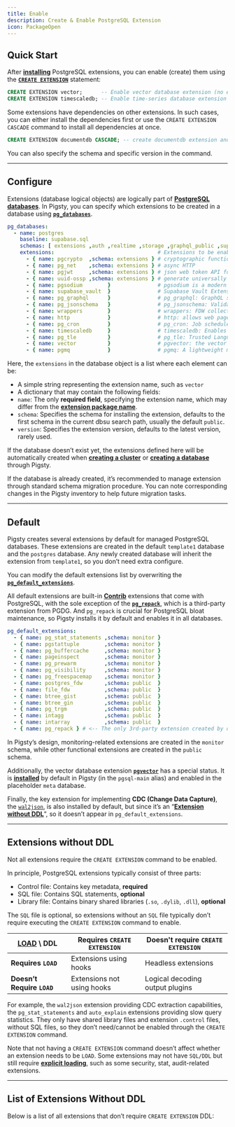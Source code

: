 ```yaml
---
title: Enable
description: Create & Enable PostgreSQL Extension
icon: PackageOpen
---
```



## Quick Start

After [**installing**](/docs/pgsql/ext/install/) PostgreSQL extensions, you can enable (create) them using the [**`CREATE EXTENSION`**](https://www.postgresql.org/docs/current/sql-createextension.html) statement:

```sql
CREATE EXTENSION vector;      -- Enable vector database extension (no explicit loading required)
CREATE EXTENSION timescaledb; -- Enable time-series database extension (explicit loading required)
```

Some extensions have dependencies on other extensions. In such cases, you can either install the dependencies first or use the `CREATE EXTENSION CASCADE` command to install all dependencies at once.

```sql
CREATE EXTENSION documentdb CASCADE; -- create documentdb extension and all its dependencies
```

You can also specify the schema and specific version in the command.


------

## Configure

Extensions (database logical objects) are logically part of [**PostgreSQL databases**](/docs/pgsql/db/). In Pigsty, you can specify which extensions to be created in a database using [**`pg_databases`**](/docs/pgsql/param#pg_databases).

```yaml
pg_databases:
  - name: postgres
    baseline: supabase.sql
    schemas: [ extensions ,auth ,realtime ,storage ,graphql_public ,supabase_functions ,_analytics ,_realtime ]
    extensions:                                 # Extensions to be enabled in the postgres database
      - { name: pgcrypto  ,schema: extensions } # cryptographic functions
      - { name: pg_net    ,schema: extensions } # async HTTP
      - { name: pgjwt     ,schema: extensions } # json web token API for postgres
      - { name: uuid-ossp ,schema: extensions } # generate universally unique identifiers (UUIDs)
      - { name: pgsodium        }               # pgsodium is a modern cryptography library for Postgres.
      - { name: supabase_vault  }               # Supabase Vault Extension
      - { name: pg_graphql      }               # pg_graphql: GraphQL support
      - { name: pg_jsonschema   }               # pg_jsonschema: Validate json schema
      - { name: wrappers        }               # wrappers: FDW collections
      - { name: http            }               # http: allows web page retrieval inside the database.
      - { name: pg_cron         }               # pg_cron: Job scheduler for PostgreSQL
      - { name: timescaledb     }               # timescaledb: Enables scalable inserts and complex queries for time-series data
      - { name: pg_tle          }               # pg_tle: Trusted Language Extensions for PostgreSQL
      - { name: vector          }               # pgvector: the vector similarity search
      - { name: pgmq            }               # pgmq: A lightweight message queue like AWS SQS and RSMQ
```

Here, the `extensions` in the database object is a list where each element can be:

- A simple string representing the extension name, such as `vector`
- A dictionary that may contain the following fields:
- `name`: The only **required field**, specifying the extension name, which may differ from the [**extension package name**](/docs/pgsql/ext/pkg).
- `schema`: Specifies the schema for installing the extension, defaults to the first schema in the current dbsu search path, usually the default `public`.
- `version`: Specifies the extension version, defaults to the latest version, rarely used.

If the database doesn’t exist yet, the extensions defined here will be automatically created when [**creating a cluster**](/docs/pgsql/admin#creating-cluster) or [**creating a database**](/docs/pgsql/admin#creating-database) through Pigsty.

If the database is already created, it’s recommended to manage extension through standard schema migration procedure. You can note corresponding changes in the Pigsty inventory to help future migration tasks.



------

## Default

Pigsty creates several extensions by default for managed PostgreSQL databases. These extensions are created in the default `template1` database and the `postgres` database.
Any newly created database will inherit the extension from `template1`, so you don’t need extra configure.

You can modify the default extensions list by overwriting the [**`pg_default_extensions`**](/docs/pgsql/param#pg_default_extensions).

All default extensions are built-in [**Contrib**](/ext/list/repo#contrib) extensions that come with PostgreSQL, with the sole exception of the [**`pg_repack`**](/ext/pg_repack), which is a third-party extension from PGDG.
And `pg_repack` is crucial for PostgreSQL bloat maintenance, so Pigsty installs it by default and enables it in all databases.

```yaml
pg_default_extensions:
  - { name: pg_stat_statements ,schema: monitor }
  - { name: pgstattuple        ,schema: monitor }
  - { name: pg_buffercache     ,schema: monitor }
  - { name: pageinspect        ,schema: monitor }
  - { name: pg_prewarm         ,schema: monitor }
  - { name: pg_visibility      ,schema: monitor }
  - { name: pg_freespacemap    ,schema: monitor }
  - { name: postgres_fdw       ,schema: public  }
  - { name: file_fdw           ,schema: public  }
  - { name: btree_gist         ,schema: public  }
  - { name: btree_gin          ,schema: public  }
  - { name: pg_trgm            ,schema: public  }
  - { name: intagg             ,schema: public  }
  - { name: intarray           ,schema: public  }
  - { name: pg_repack } # <-- The only 3rd-party extension created by default
```

In Pigsty’s design, monitoring-related extensions are created in the `monitor` schema, while other functional extensions are created in the `public` schema.

Additionally, the vector database extension [**`pgvector`**](/ext/vector) has a special status. It is [**installed**](/docs/pgsql/ext/install) by default in Pigsty (in the `pgsql-main` alias) and enabled in the placeholder `meta` database.

Finally, the key extension for implementing **CDC (Change Data Capture)**, the [`wal2json`](/ext/wal2json), is also installed by default, but since it’s an “[**Extension without DDL**](/docs/pgsql/ext/create#extensions-without-ddl)”, so it doesn’t appear in `pg_default_extensions`.




------

## Extensions without DDL

Not all extensions require the `CREATE EXTENSION` command to be enabled.

In principle, PostgreSQL extensions typically consist of three parts:

- Control file: Contains key metadata, **required**
- SQL file: Contains SQL statements, **optional**
- Library file: Contains binary shared libraries (`.so`, `.dylib`, `.dll`), **optional**

The `SQL` file is optional, so extensions without an `SQL` file typically don’t require executing the `CREATE EXTENSION` command to enable.

| **[LOAD](/docs/pgsql/ext/config) \ DDL** | Requires `CREATE EXTENSION` | Doesn't require `CREATE EXTENSION` |
|-------------------------------------------|-----------------------------|------------------------------------|
| **Requires `LOAD`**                       | Extensions using hooks      | Headless extensions                |
| **Doesn’t Require `LOAD`**                | Extensions not using hooks  | Logical decoding output plugins    |

For example, the `wal2json` extension providing CDC extraction capabilities, the `pg_stat_statements` and `auto_explain` extensions providing slow query statistics.
They only have shared library files and extension `.control` files, without SQL files, so they don’t need/cannot be enabled through the `CREATE EXTENSION` command.

Note that not having a `CREATE EXTENSION` command doesn’t affect whether an extension needs to be `LOAD`.
Some extensions may not have `SQL/DDL` but still require [**explicit loading**](/docs/pgsql/ext/config), such as some security, stat, audit-related extensions.

------

## List of Extensions Without DDL

Below is a list of all extensions that don’t require `CREATE EXTENSION` DDL:
